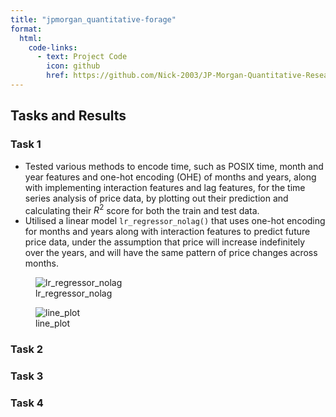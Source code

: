 ```yaml
---
title: "jpmorgan_quantitative-forage"
format:
  html:
    code-links:
      - text: Project Code
        icon: github
        href: https://github.com/Nick-2003/JP-Morgan-Quantitative-Research
---
```


## Tasks and Results

### Task 1

-   Tested various methods to encode time, such as POSIX time, month and year features and one-hot encoding (OHE) of months and years, along with implementing interaction features and lag features, for the time series analysis of price data, by plotting out their prediction and calculating their $R^{2}$ score for both the train and test data.
-   Utilised a linear model `lr_regressor_nolag()` that uses one-hot encoding for months and years along with interaction features to predict future price data, under the assumption that price will increase indefinitely over the years, and will have the same pattern of price changes across months.

![lr_regressor_nolag](../assets/images/jpmorgan_quantitative_1.png)

![line_plot](../assets/images/jpmorgan_quantitative_2.png)

### Task 2

### Task 3

### Task 4
